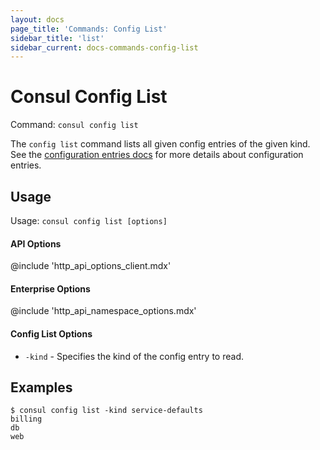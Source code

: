 ```yaml
---
layout: docs
page_title: 'Commands: Config List'
sidebar_title: 'list'
sidebar_current: docs-commands-config-list
---
```


# Consul Config List

Command: `consul config list`

The `config list` command lists all given config entries of the given kind.
See the [configuration entries docs](/docs/agent/config_entries.html) for more
details about configuration entries.

## Usage

Usage: `consul config list [options]`

#### API Options

@include 'http_api_options_client.mdx'

#### Enterprise Options

@include 'http_api_namespace_options.mdx'

#### Config List Options

- `-kind` - Specifies the kind of the config entry to read.

## Examples

    $ consul config list -kind service-defaults
    billing
    db
    web
